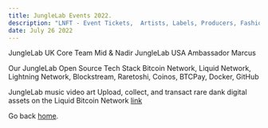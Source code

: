 ```yaml
---
title: JungleLab Events 2022.
description: "LNFT - Event Tickets,  Artists, Labels, Producers, Fashion Brands. & Curated Content."
date: July 26 2022
---
```


JungleLab UK Core Team Mid & Nadir
JungleLab USA Ambassador Marcus

Our JungleLab Open Source Tech Stack
Bitcoin Network, Liquid Network, Lightning Network, Blockstream, Raretoshi, Coinos, BTCPay, Docker, GitHub

JungleLab music video art
Upload, collect, and transact rare dank digital assets on the Liquid Bitcoin Network [link](https://junglelab.io)


Go back [home](/).